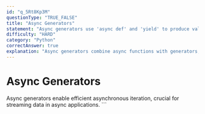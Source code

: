 ```yaml
---
id: "q_5Rt8Kp3M"
questionType: "TRUE_FALSE"
title: "Async Generators"
statement: "Async generators use 'async def' and 'yield' to produce values asynchronously, allowing await expressions within the generator."
difficulty: "HARD"
category: "Python"
correctAnswer: true
explanation: "Async generators combine async functions with generators, using 'async def' and 'yield'. They can contain 'await' expressions and are iterated with 'async for'. This enables asynchronous iteration over data streams."
---
```


# Async Generators

Async generators enable efficient asynchronous iteration, crucial for streaming data in async applications.
\`\`\`
